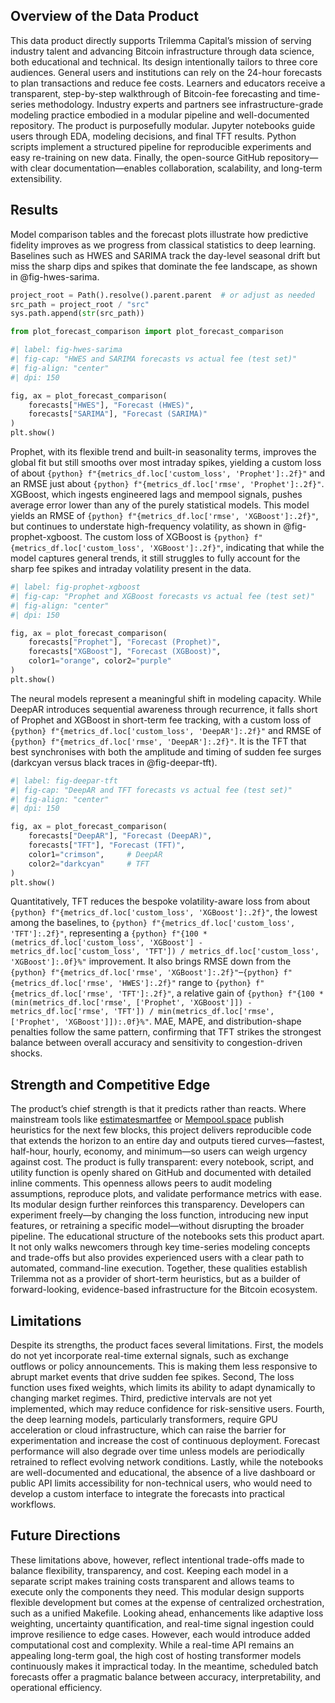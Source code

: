 
## Overview of the Data Product
This data product directly supports Trilemma Capital’s mission of serving industry talent and advancing Bitcoin infrastructure through data science, both educational and technical. Its design intentionally tailors to three core audiences. General users and institutions can rely on the 24-hour forecasts to plan transactions and reduce fee costs. Learners and educators receive a transparent, step-by-step walkthrough of Bitcoin-fee forecasting and time-series methodology. Industry experts and partners see infrastructure-grade modeling practice embodied in a modular pipeline and well-documented repository. 
The product is purposefully modular. Jupyter notebooks guide users through EDA, modeling decisions, and final TFT results. Python scripts implement a structured pipeline for reproducible experiments and easy re-training on new data. Finally, the open-source GitHub repository—with clear documentation—enables collaboration, scalability, and long-term extensibility.

## Results
Model comparison tables and the forecast plots illustrate how predictive fidelity improves as we progress from classical statistics to deep learning.
Baselines such as HWES and SARIMA track the day-level seasonal drift but miss the sharp dips and spikes that dominate the fee landscape, as shown in @fig-hwes-sarima.
```python
project_root = Path().resolve().parent.parent  # or adjust as needed
src_path = project_root / "src"
sys.path.append(str(src_path))

from plot_forecast_comparison import plot_forecast_comparison
```
```python
#| label: fig-hwes-sarima
#| fig-cap: "HWES and SARIMA forecasts vs actual fee (test set)"
#| fig-align: "center"
#| dpi: 150

fig, ax = plot_forecast_comparison(
    forecasts["HWES"], "Forecast (HWES)",
    forecasts["SARIMA"], "Forecast (SARIMA)"
)
plt.show()
```

Prophet, with its flexible trend and built-in seasonality terms, improves the global fit but still smooths over most intraday spikes, 
yielding a custom loss of about `{python} f"{metrics_df.loc['custom_loss', 'Prophet']:.2f}"` 
 and an RMSE just about `{python} f"{metrics_df.loc['rmse', 'Prophet']:.2f}"`. XGBoost, which ingests engineered lags and mempool signals, 
pushes average error lower than any of the purely statistical models. 
This model yields an RMSE of `{python} f"{metrics_df.loc['rmse', 'XGBoost']:.2f}"`, but continues to understate high-frequency volatility,
as shown in @fig-prophet-xgboost. The custom loss of XGBoost is `{python} f"{metrics_df.loc['custom_loss', 'XGBoost']:.2f}"`, indicating that while the model captures general trends, it still struggles to fully account for the sharp fee spikes and intraday volatility present in the data.
```python
#| label: fig-prophet-xgboost
#| fig-cap: "Prophet and XGBoost forecasts vs actual fee (test set)"
#| fig-align: "center"
#| dpi: 150

fig, ax = plot_forecast_comparison(
    forecasts["Prophet"], "Forecast (Prophet)",
    forecasts["XGBoost"], "Forecast (XGBoost)",
    color1="orange", color2="purple"
)
plt.show()

```

The neural models represent a meaningful shift in modeling capacity.
While DeepAR introduces sequential awareness through recurrence, it falls short of Prophet and XGBoost in short-term fee tracking, with a custom loss of `{python} f"{metrics_df.loc['custom_loss', 'DeepAR']:.2f}"` and RMSE of `{python} f"{metrics_df.loc['rmse', 'DeepAR']:.2f}"`.
It is the TFT that best synchronises with both the amplitude and timing of sudden fee surges (darkcyan versus black traces in @fig-deepar-tft). 

```python
#| label: fig-deepar-tft
#| fig-cap: "DeepAR and TFT forecasts vs actual fee (test set)"
#| fig-align: "center"
#| dpi: 150

fig, ax = plot_forecast_comparison(
    forecasts["DeepAR"], "Forecast (DeepAR)",
    forecasts["TFT"], "Forecast (TFT)",
    color1="crimson",     # DeepAR
    color2="darkcyan"     # TFT
)
plt.show()
```
Quantitatively, TFT reduces the bespoke volatility-aware loss from about `{python} f"{metrics_df.loc['custom_loss', 'XGBoost']:.2f}"`, the lowest among the baselines, to `{python} f"{metrics_df.loc['custom_loss', 'TFT']:.2f}"`,
representing a `{python} f"{100 * (metrics_df.loc['custom_loss', 'XGBoost'] - metrics_df.loc['custom_loss', 'TFT']) / metrics_df.loc['custom_loss', 'XGBoost']:.0f}%"` improvement.
It also brings RMSE down from the `{python} f"{metrics_df.loc['rmse', 'XGBoost']:.2f}"`–`{python} f"{metrics_df.loc['rmse', 'HWES']:.2f}"` range to `{python} f"{metrics_df.loc['rmse', 'TFT']:.2f}"`,
a relative gain of `{python} f"{100 * (min(metrics_df.loc['rmse', ['Prophet', 'XGBoost']]) - metrics_df.loc['rmse', 'TFT']) / min(metrics_df.loc['rmse', ['Prophet', 'XGBoost']]):.0f}%"`.
MAE, MAPE, and distribution-shape penalties follow the same pattern, confirming that TFT strikes the strongest balance between overall accuracy and sensitivity to congestion-driven shocks.

## Strength and Competitive Edge
The product’s chief strength is that it predicts rather than reacts. Where mainstream tools like 
[estimatesmartfee](https://developer.bitcoin.org/reference/rpc/estimatesmartfee.html) or [Mempool.space](https://mempool.space/) publish heuristics for the next few blocks, this project delivers reproducible code that extends the horizon to an entire day and outputs tiered curves—fastest, half-hour, hourly, economy, and minimum—so users can weigh urgency against cost.
The product is fully transparent: every notebook, script, and utility function is openly shared on GitHub and documented with detailed inline comments. This openness allows peers to audit modeling assumptions, reproduce plots, and validate performance metrics with ease. Its modular design further reinforces this transparency.
Developers can experiment freely—by changing the loss function, introducing new input features, or retraining a specific model—without disrupting the broader pipeline.
The educational structure of the notebooks sets this product apart. It not only walks newcomers through key time-series modeling concepts and trade-offs but also provides experienced users with a clear path to automated, command-line execution.
Together, these qualities establish Trilemma not as a provider of short-term heuristics, but as a builder of forward-looking, evidence-based infrastructure for the Bitcoin ecosystem.

## Limitations
Despite its strengths, the product faces several limitations.
First, the models do not yet incorporate real-time external signals, such as exchange outflows or policy announcements. This is making them less responsive to abrupt market events that drive sudden fee spikes.
Second, The loss function uses fixed weights, which limits its ability to adapt dynamically to changing market regimes.
Third, predictive intervals are not yet implemented, which may reduce confidence for risk-sensitive users.
Fourth, the deep learning models, particularly transformers, require GPU acceleration or cloud infrastructure, which can raise the barrier for experimentation and increase the cost of continuous deployment. Forecast performance will also degrade over time unless models are periodically retrained to reflect evolving network conditions.
Lastly, while the notebooks are well-documented and educational, the absence of a live dashboard or public API limits accessibility for non-technical users, who would need to develop a custom interface to integrate the forecasts into practical workflows.

## Future Directions
These limitations above, however, reflect intentional trade-offs made to balance flexibility, transparency, and cost.
Keeping each model in a separate script makes training costs transparent and allows teams to execute only the components they need. This modular design supports flexible development but comes at the expense of centralized orchestration, such as a unified Makefile.
Looking ahead, enhancements like adaptive loss weighting, uncertainty quantification, and real-time signal ingestion could improve resilience to edge cases. However, each would introduce added computational cost and complexity.
While a real-time API remains an appealing long-term goal, the high cost of hosting transformer models continuously makes it impractical today. In the meantime, scheduled batch forecasts offer a pragmatic balance between accuracy, interpretability, and operational efficiency.
